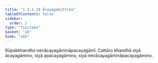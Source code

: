 ```yaml
---
title: "1.3.1.10 Ācayagāmittika"
tableOfContents: false
sidebar:
  order: 2
type: "tipitaka"
basket: "ab"
book: "vbh"
---
```



<DynamicBreadcrumb />

<Paragraph number="509" book="vbh">
Rūpakkhandho nevācayagāmināpacayagāmī. Cattāro khandhā siyā ācayagāmino, siyā apacayagāmino, siyā nevācayagāmināpacayagāmino.
</Paragraph>